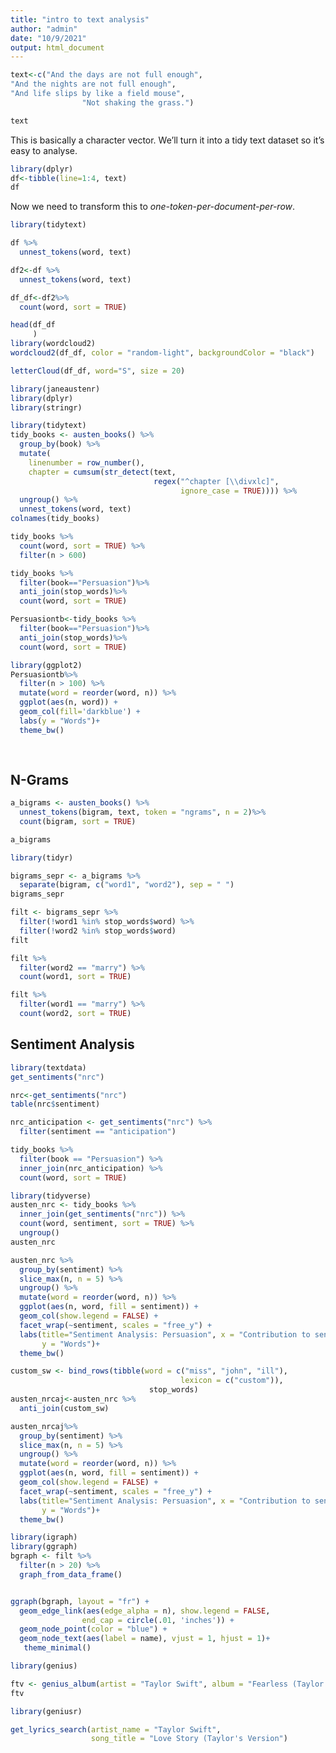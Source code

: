 ---
title: "intro to text analysis"
author: "admin"
date: "10/9/2021"
output: html_document
---

```{r}
text<-c("And the days are not full enough",
"And the nights are not full enough",
"And life slips by like a field mouse",
                "Not shaking the grass.")
```

```{r}
text
```
This is basically a character vector. We'll turn it into a tidy text dataset so it's easy to analyse.

```{r}
library(dplyr)
df<-tibble(line=1:4, text)
df
```
Now we need to transform this to _one-token-per-document-per-row_.

```{r}
library(tidytext)

df %>%
  unnest_tokens(word, text)

df2<-df %>%
  unnest_tokens(word, text)

df_df<-df2%>%
  count(word, sort = TRUE) 
```

```{r}
head(df_df
     )
library(wordcloud2)
wordcloud2(df_df, color = "random-light", backgroundColor = "black")
```

```{r}
letterCloud(df_df, word="S", size = 20)
```



```{r setup, include=FALSE}
library(janeaustenr)
library(dplyr)
library(stringr)
```


```{r}
library(tidytext)
tidy_books <- austen_books() %>%
  group_by(book) %>%
  mutate(
    linenumber = row_number(),
    chapter = cumsum(str_detect(text, 
                                regex("^chapter [\\divxlc]", 
                                      ignore_case = TRUE)))) %>%
  ungroup() %>%
  unnest_tokens(word, text)
colnames(tidy_books)
```
```{r}
tidy_books %>%
  count(word, sort = TRUE) %>%
  filter(n > 600)
```
```{r}
tidy_books %>%
  filter(book=="Persuasion")%>%
  anti_join(stop_words)%>%
  count(word, sort = TRUE)

Persuasiontb<-tidy_books %>%
  filter(book=="Persuasion")%>%
  anti_join(stop_words)%>%
  count(word, sort = TRUE)
```

```{r}
library(ggplot2)
Persuasiontb%>%
  filter(n > 100) %>%
  mutate(word = reorder(word, n)) %>%
  ggplot(aes(n, word)) +
  geom_col(fill='darkblue') +
  labs(y = "Words")+
  theme_bw()
  
  
```

## N-Grams

```{r}
a_bigrams <- austen_books() %>%
  unnest_tokens(bigram, text, token = "ngrams", n = 2)%>%
  count(bigram, sort = TRUE)

a_bigrams
```
```{r}
library(tidyr)

bigrams_sepr <- a_bigrams %>%
  separate(bigram, c("word1", "word2"), sep = " ")
bigrams_sepr

filt <- bigrams_sepr %>%
  filter(!word1 %in% stop_words$word) %>%
  filter(!word2 %in% stop_words$word)
filt
```
```{r}
filt %>%
  filter(word2 == "marry") %>%
  count(word1, sort = TRUE)

filt %>%
  filter(word1 == "marry") %>%
  count(word2, sort = TRUE)
```


## Sentiment Analysis

```{r}
library(textdata)
get_sentiments("nrc")
```
```{r}
nrc<-get_sentiments("nrc")
table(nrc$sentiment)
```
```{r}
nrc_anticipation <- get_sentiments("nrc") %>% 
  filter(sentiment == "anticipation")

tidy_books %>%
  filter(book == "Persuasion") %>%
  inner_join(nrc_anticipation) %>%
  count(word, sort = TRUE)
```
```{r}
library(tidyverse)
austen_nrc <- tidy_books %>%
  inner_join(get_sentiments("nrc")) %>%
  count(word, sentiment, sort = TRUE) %>%
  ungroup()
austen_nrc
```


```{r}
austen_nrc %>%
  group_by(sentiment) %>%
  slice_max(n, n = 5) %>% 
  ungroup() %>%
  mutate(word = reorder(word, n)) %>%
  ggplot(aes(n, word, fill = sentiment)) +
  geom_col(show.legend = FALSE) +
  facet_wrap(~sentiment, scales = "free_y") +
  labs(title="Sentiment Analysis: Persuasion", x = "Contribution to sentiment",
       y = "Words")+
  theme_bw()
```
```{r}
custom_sw <- bind_rows(tibble(word = c("miss", "john", "ill"),  
                                      lexicon = c("custom")), 
                               stop_words)
austen_nrcaj<-austen_nrc %>%
  anti_join(custom_sw)

austen_nrcaj%>%
  group_by(sentiment) %>%
  slice_max(n, n = 5) %>% 
  ungroup() %>%
  mutate(word = reorder(word, n)) %>%
  ggplot(aes(n, word, fill = sentiment)) +
  geom_col(show.legend = FALSE) +
  facet_wrap(~sentiment, scales = "free_y") +
  labs(title="Sentiment Analysis: Persuasion", x = "Contribution to sentiment",
       y = "Words")+
  theme_bw()
```
```{r}
library(igraph)
library(ggraph)
bgraph <- filt %>%
  filter(n > 20) %>%
  graph_from_data_frame()


ggraph(bgraph, layout = "fr") +
  geom_edge_link(aes(edge_alpha = n), show.legend = FALSE,
                end_cap = circle(.01, 'inches')) +
  geom_node_point(color = "blue") +
  geom_node_text(aes(label = name), vjust = 1, hjust = 1)+
   theme_minimal()
```

```{r}
library(genius) 

ftv <- genius_album(artist = "Taylor Swift", album = "Fearless (Taylor's Version")
ftv
```
```{r}
library(geniusr) 

get_lyrics_search(artist_name = "Taylor Swift",
                  song_title = "Love Story (Taylor's Version")
```

